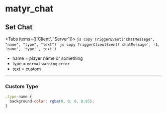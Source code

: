 
# matyr_chat
## Set Chat
<Tabs items={['Client', 'Server']}>
  <Tab>
    ```js copy
    TriggerEvent("chatMessage", "name", "type", "text")
    ```
  </Tab>
  <Tab>
    ```js copy
    TriggerClientEvent('chatMessage', -1, 'name', 'type' ,'text')
    ```
  </Tab>
</Tabs>



- name = player name or something 
- type = `normal` `warning` `error`
- text = custom

---

### Custom Type
``` js copy filename="@matyr_chat/html/css/style.css"
.type-name {
  background-color: rgba(0, 0, 0, 0.85);
}
```